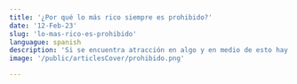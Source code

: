 ```yaml
---
title: '¿Por qué lo más rico siempre es prohibido?'
date: '12-Feb-23'
slug: 'lo-mas-rico-es-prohibido'
languague: spanish
description: 'Si se encuentra atracción en algo y en medio de esto hay obstáculos, la atracción se potenciará; el deleite es mayor cuando lo que se pretende es prohibido o el camino para obtenerlo no está del todo libre.'
image: '/public/articlesCover/prohibido.png' 

---
```


<Title content={'¿Por qué lo más rico siempre es prohibido?'} />
<P>
  Si, posiblemente no sea el mejor título para un artículo, pero gracias a esa frase nació este escrito.

<br/>

Es inevitable que una canción que se escucha casi que diariamente en redes sociales, caminando en la calle, o en servicios de transportes públicos o privados, no se quede en tu mente y que inconscientemente de un momento a otro la estés cantando o al menos repitiendo el ritmo. Bueno, fui víctima de esto, pero de tanto repetirla, decidí analizarla. Para aquello que no hayan escuchado la canción, es esta.

<br/>

<Podcast slug='3PpWCS95gDUDRPko3u1MZ9'/>

<br/>

Después de observar detenidamente el coro de esta canción, encontré que <b>algunos aspectos de mi vida actual en un pasado se me prohibieron, tales como escuchar metal, llevar el cabello largo, entre otros.</b> Posteriormente de caer en cuenta de esto me surgió la pregunta <b>¿Se desea lo prohibido por la condición de ser prohibido?</b> Pues venia hace un tiempo pensando sobre la frase

<br/>

<Quote author={'Spinosa - Comte-Sponville'} quote={'No amamos a las personas porque son valiosas, sino que las vemos valiosas porque las amamos.'}/>

<br/>
Asi que tuve que relacionarlo con el deseo.
<br/>
El valor del deseo no se encuentra alcanzar eso que se busca, pues una vez saciado se elimina esta sensación; por lo tanto, <b> el deseo únicamente surge de la ausencia, de lo que no se tiene.</b> Asi lo describe Socrates en el banquete
<br/> 
–Considera, pues –continuó Sócrates–, si en lugar de probablemente no es necesario que sea así, esto es, lo que desea aquello de lo que está falto y no lo desea si no está falto de ello. A mí, en efecto, me parece extraordinario, Agatón, que necesariamente sea así. ¿Y a ti cómo te parece?
<br/> 
–También a mí me lo parece –dijo Agatón.
<br/> 
–Dices bien. Pues, ¿desearía alguien ser alto, si es alto, o fuerte, si es fuerte?
<br/> 
–Imposible, según lo que hemos acordado.
<br/> 
–Porque, naturalmente, el que ya lo es no podría estar falto de esas cualidades.
<br/>
Además, Schopenhauer tambien resaltaba que una vez se satisfacen las necesidades se pasa a ser víctima del aburrimiento. <b> La fuerza del deseo se desvanece al cumplirse lo deseado.</b>
<br/>

Asi pues, existe deseo en lo prohibido, detrás de lo prohibido se esconde algo que aún no se tiene. Nuestro querer se intensifica con los obstáculos, solo cabe mencionar el relato bíblico de la fruta prohibida.
<br/>

<Quote author={'Mark Twain'} quote={'There is a charm about the forbidden that makes it unspeakably desirable'}/>
<br/>

Cuando se prohíbe algo, el cerebro relaciona esto con la carencia de información o escasez; usualmente, se percibe que la información que está oculta es debido a que es valiosa y esto da lugar a la curiosidad. Esto se conoce como <b> The Commodity theory</b>
<br/>
Es innegable la condición biológica de los seres humanos a perseguir lo desconocido, la curiosidad suele ser en ocasiones nuestro faro, ese faro que nos ha acompañado desde la infancia, pues lo único que se consigue negándole algo a un niño es haciendo que en él nazca curiosidad al respecta y lo quiera aún más. En la adolescencia es donde más se busca beber alcohol, pues un estudio en estados unidos demostró que alrededor del 32% de los estudiantes de preparatoria menores de 21 son altos consumidores de bebidas alcohólicas en comparación al 24% de aquellos que ya alcanzaron la edad permitida.
<br/>
Por lo tanto, se puede decir que <b> una de las razones por la que nos gusta lo prohibido es por la capacidad de generar curiosidad.</b> Además, cabe resaltar que cuando se prohíbe algo, nuestra condición de libertad, la cual es sumamente valiosa para nosotros, se ve amenazada y por lo tanto buscamos mantenerla.
<br/>
<b>Asi que ¿Lo prohibido siempre se desea?</b> No. El hecho de que el asesinato esté prohibido no significa que las personas se sientan atraídas por este; es más, si el asesinato no estuviera prohibido la tasa de mortalidad seria sustancialmente mayor. 
<br/>
Para concluir, podría estar de acuerdo en parte con lo que dice Feid,<b> si se encuentra atracción en algo y en medio de esto hay obstáculos, la atracción se potenciará</b>; el deleite es mayor cuando lo que se pretende es prohibido o el camino para obtenerlo no está del todo libre, pero no porque sea prohibido significa que necesariamente haya atracción en esto
</P>

<ShareWith slug={'lo-mas-rico-es-prohibido'}/>

